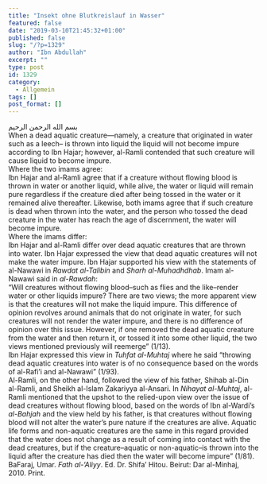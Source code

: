 ```yaml
---
title: "Insekt ohne Blutkreislauf in Wasser"
featured: false
date: "2019-03-10T21:45:32+01:00"
published: false
slug: "/?p=1329"
author: "Ibn Abdullah"
excerpt: ""
type: post
id: 1329
category:
  - Allgemein
tags: []
post_format: []
---
```


بسم الله الرحمن الرحيم  
When a dead aquatic creature—namely, a creature that originated in water such as a leech– is thrown into liquid the liquid will not become impure according to Ibn Hajar; however, al-Ramli contended that such creature will cause liquid to become impure.  
Where the two imams agree:  
Ibn Hajar and al-Ramli agree that if a creature without flowing blood is thrown in water or another liquid, while alive, the water or liquid will remain pure regardless if the creature died after being tossed in the water or it remained alive thereafter. Likewise, both imams agree that if such creature is dead when thrown into the water, and the person who tossed the dead creature in the water has reach the age of discernment, the water will become impure.  
Where the imams differ:  
Ibn Hajar and al-Ramli differ over dead aquatic creatures that are thrown into water. Ibn Hajar expressed the view that dead aquatic creatures will not make the water impure. Ibn Hajar supported his view with the statements of al-Nawawi in _Rawdat al-Talibin_ and _Sharh al-Muhadhdhab_. Imam al-Nawawi said in _al-Rawdah_:  
“Will creatures without flowing blood–such as flies and the like–render water or other liquids impure? There are two views; the more apparent view is that the creatures will not make the liquid impure. This difference of opinion revolves around animals that do not originate in water, for such creatures will not render the water impure, and there is no difference of opinion over this issue. However, if one removed the dead aquatic creature from the water and then return it, or tossed it into some other liquid, the two views mentioned previously will reemerge” (1/13).  
Ibn Hajar expressed this view in _Tuhfat al-Muhtaj_ where he said “throwing dead aquatic creatures into water is of no consequence based on the words of al-Rafi’i and al-Nawawi” (1/93).  
Al-Ramli, on the other hand, followed the view of his father, Shihab al-Din al-Ramli, and Sheikh al-Islam Zakariyya al-Ansari. In _Nihayat al-Muhtaj_, al-Ramli mentioned that the upshot to the relied-upon view over the issue of dead creatures without flowing blood, based on the words of Ibn al-Wardi’s _al-Bahjah_ and the view held by his father, is that creatures without flowing blood will not alter the water’s pure nature if the creatures are alive. Aquatic life forms and non-aquatic creatures are the same in this regard provided that the water does not change as a result of coming into contact with the dead creatures, but if the creature–aquatic or non-aquatic–is thrown into the liquid after the creature has died then the water will become impure” (1/81).  
BaFaraj, Umar. _Fath al-‘Aliyy_. Ed. Dr. Shifa’ Hitou. Beirut: Dar al-Minhaj, 2010. Print.
